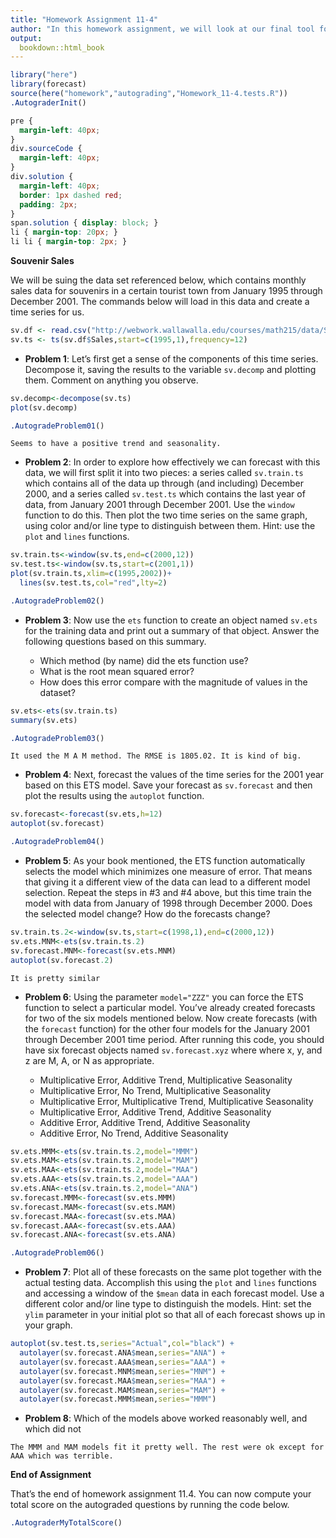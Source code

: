 ```yaml
---
title: "Homework Assignment 11-4"
author: "In this homework assignment, we will look at our final tool for time series forecasting, the ETS and state space model.<br /><br />"
output:
  bookdown::html_book
---
```


```r
library("here")
library(forecast)
source(here("homework","autograding","Homework_11-4.tests.R"))
.AutograderInit()
```

```css
pre {
  margin-left: 40px;
}
div.sourceCode {
  margin-left: 40px;
}
div.solution {
  margin-left: 40px;
  border: 1px dashed red;
  padding: 2px;
}
span.solution { display: block; }
li { margin-top: 20px; }
li li { margin-top: 2px; }
```


**Souvenir Sales**

We will be suing the data set referenced below, which contains monthly sales data for souvenirs in a certain tourist town from January 1995 through December 2001.  The commands below will load in this data and create a time series for us.

```r
sv.df <- read.csv("http://webwork.wallawalla.edu/courses/math215/data/SouvenirSales.csv",stringsAsFactors=F)
sv.ts <- ts(sv.df$Sales,start=c(1995,1),frequency=12)
```


* **Problem 1**: Let's first get a sense of the components of this time series. Decompose it, saving the results to the variable `sv.decomp` and plotting them.  Comment on anything you observe.

```r
sv.decomp<-decompose(sv.ts)
plot(sv.decomp)
```

```r
.AutogradeProblem01()
```

```solution
Seems to have a positive trend and seasonality.
```


* **Problem 2**: In order to explore how effectively we can forecast with this data, we will first split it into two pieces: a series called `sv.train.ts` which contains all of the data up through (and including) December 2000, and a series called `sv.test.ts` which contains the last year of data, from January 2001 through December 2001.  Use the `window` function to do this.  Then plot the two time series on the same graph, using color and/or line type to distinguish between them.  Hint: use the `plot` and `lines` functions.

```r
sv.train.ts<-window(sv.ts,end=c(2000,12))
sv.test.ts<-window(sv.ts,start=c(2001,1))
plot(sv.train.ts,xlim=c(1995,2002))+
  lines(sv.test.ts,col="red",lty=2)
```

```r
.AutogradeProblem02()
```


* **Problem 3**: Now use the `ets` function to create an object named `sv.ets` for the training data and print out a summary of that object.  Answer the following questions based on this summary.

   * Which method (by name) did the ets function use?
   * What is the root mean squared error?
   * How does this error compare with the magnitude of values in the dataset?

```r
sv.ets<-ets(sv.train.ts)
summary(sv.ets)
```

```r
.AutogradeProblem03()
```

```solution
It used the M A M method. The RMSE is 1805.02. It is kind of big.
```


* **Problem 4**: Next, forecast the values of the time series for the 2001 year based on this ETS model.  Save your forecast as `sv.forecast` and then plot the results using the `autoplot` function.

```r
sv.forecast<-forecast(sv.ets,h=12)
autoplot(sv.forecast)
```

```r
.AutogradeProblem04()
```


* **Problem 5**: As your book mentioned, the ETS function automatically selects the model which minimizes one measure of error.  That means that giving it a different view of the data can lead to a different model selection.  Repeat the steps in #3 and #4 above, but this time train the model with data from January of 1998 through December 2000.  Does the selected model change?  How do the forecasts change?

```r
sv.train.ts.2<-window(sv.ts,start=c(1998,1),end=c(2000,12))
sv.ets.MNM<-ets(sv.train.ts.2)
sv.forecast.MNM<-forecast(sv.ets.MNM)
autoplot(sv.forecast.2)
```

```solution
It is pretty similar
```


* **Problem 6**: Using the parameter `model="ZZZ"` you can force the ETS function to select a particular model.  You've already created forecasts for two of the six models mentioned below.  Now create forecasts (with the `forecast` function) for the other four models for the January 2001 through December 2001 time period. After running this code, you should have six forecast objects named `sv.forecast.xyz` where where x, y, and z are M, A, or N as appropriate.

   * Multiplicative Error, Additive Trend, Multiplicative Seasonality
   * Multiplicative Error, No Trend, Multiplicative Seasonality
   * Multiplicative Error, Multiplicative Trend, Multiplicative Seasonality
   * Multiplicative Error, Additive Trend, Additive Seasonality
   * Additive Error, Additive Trend, Additive Seasonality
   * Additive Error, No Trend, Additive Seasonality

```r
sv.ets.MMM<-ets(sv.train.ts.2,model="MMM")
sv.ets.MAM<-ets(sv.train.ts.2,model="MAM")
sv.ets.MAA<-ets(sv.train.ts.2,model="MAA")
sv.ets.AAA<-ets(sv.train.ts.2,model="AAA")
sv.ets.ANA<-ets(sv.train.ts.2,model="ANA")
sv.forecast.MMM<-forecast(sv.ets.MMM)
sv.forecast.MAM<-forecast(sv.ets.MAM)
sv.forecast.MAA<-forecast(sv.ets.MAA)
sv.forecast.AAA<-forecast(sv.ets.AAA)
sv.forecast.ANA<-forecast(sv.ets.ANA)

```

```r
.AutogradeProblem06()
```


* **Problem 7**: Plot all of these forecasts on the same plot together with the actual testing data.  Accomplish this using the `plot` and `lines` functions and accessing a window of the `$mean` data in each forecast model.  Use a different color and/or line type to distinguish the models. Hint: set the `ylim` parameter in your initial plot so that all of each forecast shows up in your graph.

```r

autoplot(sv.test.ts,series="Actual",col="black") +
  autolayer(sv.forecast.ANA$mean,series="ANA") +
  autolayer(sv.forecast.AAA$mean,series="AAA") +
  autolayer(sv.forecast.MNM$mean,series="MNM") +
  autolayer(sv.forecast.MAA$mean,series="MAA") +
  autolayer(sv.forecast.MAM$mean,series="MAM") +
  autolayer(sv.forecast.MMM$mean,series="MMM")
```


* **Problem 8**: Which of the models above worked reasonably well, and which did not

```solution
The MMM and MAM models fit it pretty well. The rest were ok except for AAA which was terrible.
```


**End of Assignment**

That's the end of homework assignment 11.4.  You can now compute your total score on the autograded questions by running the code below.

```r
.AutograderMyTotalScore()
```